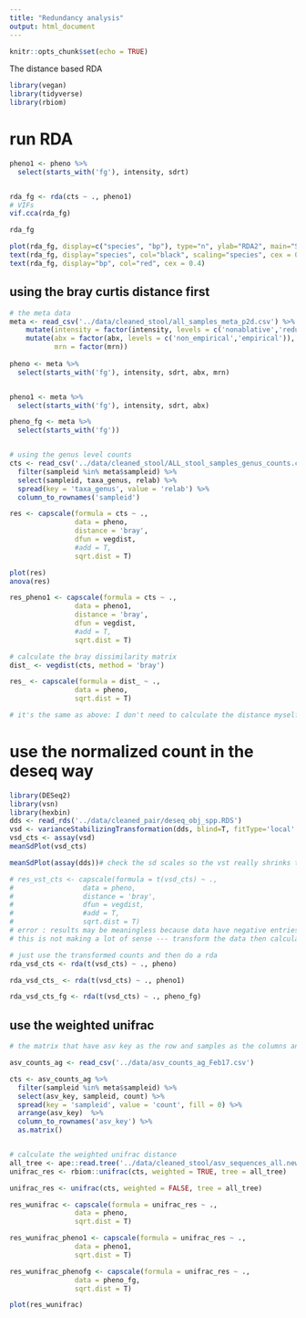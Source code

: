 ```yaml
---
title: "Redundancy analysis"
output: html_document
---
```


```r
knitr::opts_chunk$set(echo = TRUE)
```

The distance based RDA

```r
library(vegan)
library(tidyverse)
library(rbiom)
```

# run RDA

```r
pheno1 <- pheno %>%  
  select(starts_with('fg'), intensity, sdrt) 


rda_fg <- rda(cts ~ ., pheno1)  
# VIFs
vif.cca(rda_fg)

rda_fg
```

```r
plot(rda_fg, display=c("species", "bp"), type="n", ylab="RDA2", main="Species", scaling="species")
text(rda_fg, display="species", col="black", scaling="species", cex = 0.5 )
text(rda_fg, display="bp", col="red", cex = 0.4)
```

## using the bray curtis distance first 

```r
# the meta data 
meta <- read_csv('../data/cleaned_stool/all_samples_meta_p2d.csv') %>% 
    mutate(intensity = factor(intensity, levels = c('nonablative','reduced','ablative'))) %>% 
    mutate(abx = factor(abx, levels = c('non_empirical','empirical')),
           mrn = factor(mrn))
 
pheno <- meta %>%  
  select(starts_with('fg'), intensity, sdrt, abx, mrn) 


pheno1 <- meta %>%  
  select(starts_with('fg'), intensity, sdrt, abx) 

pheno_fg <- meta %>%  
  select(starts_with('fg')) 


# using the genus level counts
cts <- read_csv('../data/cleaned_stool/ALL_stool_samples_genus_counts.csv')  %>% 
  filter(sampleid %in% meta$sampleid) %>% 
  select(sampleid, taxa_genus, relab) %>% 
  spread(key = 'taxa_genus', value = 'relab') %>% 
  column_to_rownames('sampleid')

res <- capscale(formula = cts ~ .,
                data = pheno,
                distance = 'bray',
                dfun = vegdist,
                #add = T,
                sqrt.dist = T)

plot(res)
anova(res)

res_pheno1 <- capscale(formula = cts ~ .,
                data = pheno1,
                distance = 'bray',
                dfun = vegdist,
                #add = T,
                sqrt.dist = T)
```

```r
# calculate the bray dissimilarity matrix
dist_ <- vegdist(cts, method = 'bray')

res_ <- capscale(formula = dist_ ~ .,
                data = pheno,
                sqrt.dist = T)

# it's the same as above: I don't need to calculate the distance myself  
```


# use the normalized count in the deseq way

```r
library(DESeq2)
library(vsn)
library(hexbin)
dds <- read_rds('../data/cleaned_pair/deseq_obj_spp.RDS')
vsd <- varianceStabilizingTransformation(dds, blind=T, fitType='local' ) 
vsd_cts <- assay(vsd)
meanSdPlot(vsd_cts)
```


```r
meanSdPlot(assay(dds))# check the sd scales so the vst really shrinks the 
```

```r
# res_vst_cts <- capscale(formula = t(vsd_cts) ~ .,
#                 data = pheno,
#                 distance = 'bray',
#                 dfun = vegdist, 
#                 #add = T,
#                 sqrt.dist = T)
# error : results may be meaningless because data have negative entries in method “bray”
# this is not making a lot of sense --- transform the data then calculate distance like bray
```

```r
# just use the transformed counts and then do a rda
rda_vsd_cts <- rda(t(vsd_cts) ~ ., pheno) 

rda_vsd_cts_ <- rda(t(vsd_cts) ~ ., pheno1) 

rda_vsd_cts_fg <- rda(t(vsd_cts) ~ ., pheno_fg)  
```

## use the weighted unifrac

```r
# the matrix that have asv key as the row and samples as the columns and the raw count as the value

asv_counts_ag <- read_csv('../data/asv_counts_ag_Feb17.csv')

cts <- asv_counts_ag %>% 
  filter(sampleid %in% meta$sampleid) %>% 
  select(asv_key, sampleid, count) %>% 
  spread(key = 'sampleid', value = 'count', fill = 0) %>% 
  arrange(asv_key)  %>% 
  column_to_rownames('asv_key') %>% 
  as.matrix()


# calculate the weighted unifrac distance
all_tree <- ape::read.tree('../data/cleaned_stool/asv_sequences_all.newick')
unifrac_res <- rbiom::unifrac(cts, weighted = TRUE, tree = all_tree)

unifrac_res <- unifrac(cts, weighted = FALSE, tree = all_tree)
```

```r
res_wunifrac <- capscale(formula = unifrac_res ~ .,
                data = pheno,
                sqrt.dist = T)

res_wunifrac_pheno1 <- capscale(formula = unifrac_res ~ .,
                data = pheno1,
                sqrt.dist = T)

res_wunifrac_phenofg <- capscale(formula = unifrac_res ~ .,
                data = pheno_fg,
                sqrt.dist = T)

plot(res_wunifrac)  
```
